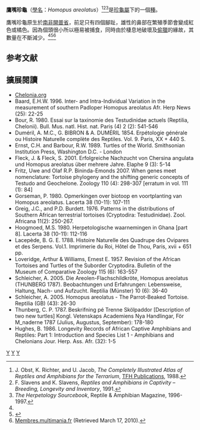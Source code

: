 {{Speciesbox
| genus = Homopus
| species = areolatus
| authority = (Thunberg, 1787)
| image = Beaked cape tortoise.jpg
| status = LC
| status_system = IUCN3.1
| status_ref = <ref name=iucn>{{cite journal | authors = Hofmeyr, M.D. & Baard, E.H.W.| title = ''Homopus areolatus'' | journal = [[IUCN_Red_List_of_Threatened_Species|IUCN Red List of Threatened Species]] | volume= 2017| page = e.T170520A110342777 | publisher = [[IUCN|IUCN]] | year = 2017| url = http://dx.doi.org/10.2305/IUCN.UK.2017-1.RLTS.T170520A110342777.en| accessdate = 19 July 2017 }}</ref>
| synonyms = 
* ''Testudo areolata'' <small>Thunberg, 1787</small>
* ''Testudo miniata'' <small>Lacépède, 1788</small>
* ''Testudo africana'' <small>Hermann, 1804</small>
* ''Chersine areolata'' <small>Merrem, 1820</small>
* ''Chersine fasciata'' <small>Merrem, 1820</small>
* ''Chersine tetradactyla'' <small>Merrem, 1820</small>
* ''Homopus areolatus'' <small>Duméril & Bibron, 1835</small>
* ''Homopus areolata'' <small>Williams, 1952</small>
| synonyms_ref=<ref name="Fritz 2007">{{Cite journal | journal = Vertebrate Zoology | title = Checklist of Chelonians of the World | year = 2007 | author = Fritz Uwe | coauthors = Peter Havaš | volume = 57 | issue = 2 | pages = 282 | id = ISSN 18640-5755 | url = http://www.cnah.org/pdf_files/851.pdf | archiveurl = https://www.webcitation.org/5vKyEUcP0?url=http://www.cnah.org/pdf_files/851.pdf | archivedate = 2010-12-29 | accessdate = 29 May 2012 | deadurl = yes }}</ref>
}}
'''鷹嘴珍龜'''（[[學名|學名]]：''Homopus areolatus''）<ref name=Obst>J. Obst, K. Richter, and U. Jacob, ''The Completely Illustrated Atlas of Reptiles and Amphibians for the Terrarium'', [[TFH_Publications|TFH Publications]], 1988.</ref><ref>F. Slavens and K. Slavens, ''Reptiles and Amphibians in Captivity – Breeding, Longevity and Inventory'', 1991.</ref><ref>''The Herpetology Sourcebook'', Reptile & Amphibian Magazine, 1996-1997.</ref>是[[珍龜屬|珍龜屬]]下的一個[[種|種]]。

鷹嘴珍龜原生於[[南非|南非]][[開普省|開普省]]，前足只有四個腳趾，雄性的鼻部在繁殖季節會變成紅色或橘色。因為個頭很小所以極易被捕食，同時由於棲息地破壞及[[偷獵|偷獵]]的緣故，其數量在不斷減少。<ref name=Obst/><ref>{{Cite web |url=http://www.biodiversity.org.na/scripts/taxondisplay.php?taxonlevel=Species&taxonnr=11191 |title=Biodiversity.org |accessdate=2013-08-13 |archive-date=2019-12-15 |archive-url=https://web.archive.org/web/20191215070842/http://www.biodiversity.org.na/scripts/taxondisplay.php?taxonlevel=Species&taxonnr=11191 |dead-url=no }}</ref><ref>[http://membres.multimania.fr/testudo/homopusareolatus.html Membres.multimania.fr] {{Wayback|url=http://membres.multimania.fr/testudo/homopusareolatus.html |date=20100325101952 }} (Retrieved March 17, 2010).</ref>

== 参考文献 ==
{{reflist}}

== 擴展閱讀 ==
{{Commons category|Homopus areolatus}}

* [http://www.chelonia.org/Articles/Homopuscare.htm Chelonia.org]{{Wayback|url=http://www.chelonia.org/Articles/Homopuscare.htm |date=20121009052728 }}
* Baard, E.H.W. 1996. Inter- and Intra-Individual Variation in the measurement of southern Padloper Homopus areolatus Afr. Herp News (25): 22-25
* Bour, R. 1980. Essai sur la taxinomie des Testudinidae actuels (Reptilia, Chelonii). Bull. Mus. natl. Hist. nat. Paris (4) 2 (2): 541-546
* Duméril, A. M.C., G. BIBRON & A. DUMÉRIL 1854. Erpétologie générale ou Histoire Naturelle complète des Reptiles. Vol. 9. Paris, XX + 440 S.
* Ernst, C.H. and Barbour, R.W. 1989. Turtles of the World. Smithsonian Institution Press, Washington D.C. - London
* Fleck, J. & Fleck, S. 2001. Erfolgreiche Nachzucht von Chersina angulata und Homopus areolatus über mehrere Jahre. Elaphe 9 (3): 5-14
* Fritz, Uwe and Olaf R.P. Bininda-Emonds 2007. When genes meet nomenclature: Tortoise phylogeny and the shifting generic concepts of Testudo and Geochelone. Zoology 110 (4): 298-307 [erratum in vol. 111 (1): 84]
* Gorseman, P. 1980. Opmerkingen over biotoop en voortplanting van Homopus areolatus. Lacerta 38 (10-11): 107-111
* Greig, J.C., and P.D. Burdett. 1976. Patterns in the distributions of Southern African terrestrial tortoises (Cryptodira: Testudinidae). Zool. Africana 11(2): 250-267.
* Hoogmoed, M.S. 1980. Herpetologische waarnemingen in Ghana [part 8]. Lacerta 38 (10-11): 112-116
* Lacepède, B. G. E. 1788. Histoire Naturelle des Quadrupe des Ovipares et des Serpens. Vol.1. Imprimerie du Roi, Hôtel de Thou, Paris, xvii + 651 pp.
* Loveridge, Arthur & Williams, Ernest E. 1957. Revision of the African Tortoises and Turtles of the Suborder Cryptodira. Bulletin of the Museum of Comparative Zoology 115 (6): 163-557
* Schleicher, A. 2005. Die Areolen-Flachschildkröte, Homopus areolatus (THUNBERG 1787). Beobachtungen und Erfahrungen: Lebensweise, Haltung, Nach- und Aufzucht. Reptilia (Münster) 10 (6): 36-40
* Schleicher, A. 2005. Homopus areolatus - The Parrot-Beaked Tortoise. Reptilia (GB) (43): 26-30
* Thunberg, C. P. 1787. Beskrifning pé Trenne Skölpaddor [Description of two new turtles] Kongl. Vetenskaps Academiens Nya Handlingar, För M_naderne 1787 (Julius, Augustus, September): 178-180
* Hughes, B. 1986. Longevity Records of African Captive Amphibians and Reptiles: Part 1: Introduction and Species List 1 - Amphibians and Chelonians Jour. Herp. Ass. Afr. (32): 1-5
{{Taxonbar}}

[[Category:珍龜屬|Y]]
[[Category:南非爬行動物|Y]]
[[Category:1787年描述的動物|Y]]